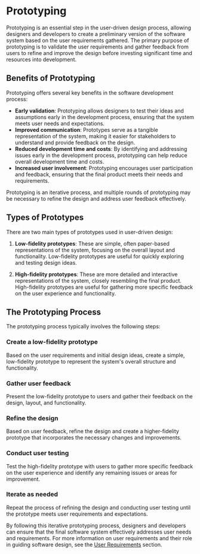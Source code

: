 
# Prototyping

Prototyping is an essential step in the user-driven design process, allowing designers and developers to create a preliminary version of the software system based on the user requirements gathered. The primary purpose of prototyping is to validate the user requirements and gather feedback from users to refine and improve the design before investing significant time and resources into development.

## Benefits of Prototyping

Prototyping offers several key benefits in the software development process:

- **Early validation**: Prototyping allows designers to test their ideas and assumptions early in the development process, ensuring that the system meets user needs and expectations.
- **Improved communication**: Prototypes serve as a tangible representation of the system, making it easier for stakeholders to understand and provide feedback on the design.
- **Reduced development time and costs**: By identifying and addressing issues early in the development process, prototyping can help reduce overall development time and costs.
- **Increased user involvement**: Prototyping encourages user participation and feedback, ensuring that the final product meets their needs and requirements.

<Callout type="info">
Prototyping is an iterative process, and multiple rounds of prototyping may be necessary to refine the design and address user feedback effectively.
</Callout>

## Types of Prototypes

There are two main types of prototypes used in user-driven design:

1. **Low-fidelity prototypes**: These are simple, often paper-based representations of the system, focusing on the overall layout and functionality. Low-fidelity prototypes are useful for quickly exploring and testing design ideas.

2. **High-fidelity prototypes**: These are more detailed and interactive representations of the system, closely resembling the final product. High-fidelity prototypes are useful for gathering more specific feedback on the user experience and functionality.

## The Prototyping Process

The prototyping process typically involves the following steps:

<Steps>

### Create a low-fidelity prototype
Based on the user requirements and initial design ideas, create a simple, low-fidelity prototype to represent the system's overall structure and functionality.

### Gather user feedback
Present the low-fidelity prototype to users and gather their feedback on the design, layout, and functionality.

### Refine the design
Based on user feedback, refine the design and create a higher-fidelity prototype that incorporates the necessary changes and improvements.

### Conduct user testing
Test the high-fidelity prototype with users to gather more specific feedback on the user experience and identify any remaining issues or areas for improvement.

### Iterate as needed
Repeat the process of refining the design and conducting user testing until the prototype meets user requirements and expectations.

</Steps>

By following this iterative prototyping process, designers and developers can ensure that the final software system effectively addresses user needs and requirements. For more information on user requirements and their role in guiding software design, see the [User Requirements](/user-driven-design-and-uml-class-diagrams/user-driven-design/user-requirements) section.